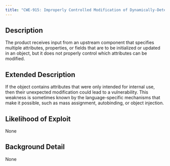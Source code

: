 ```yaml
---
title: "CWE-915: Improperly Controlled Modification of Dynamically-Determined Object Attributes"
---
```


## Description
The product receives input from an upstream component that specifies multiple attributes, properties, or fields that are to be initialized or updated in an object, but it does not properly control which attributes can be modified.

## Extended Description

If the object contains attributes that were only intended for internal use, then their unexpected modification could lead to a vulnerability.
This weakness is sometimes known by the language-specific mechanisms that make it possible, such as mass assignment, autobinding, or object injection.


## Likelihood of Exploit
None

## Background Detail
None
        